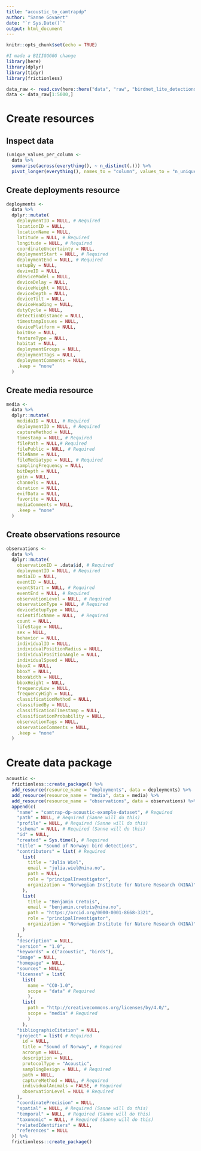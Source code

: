 ```yaml
---
title: "acoustic_to_camtrapdp"
author: "Sanne Govaert"
date: "`r Sys.Date()`"
output: html_document
---
```


```r
knitr::opts_chunk$set(echo = TRUE)
```

```r
#I made a BIIIGGGGG change
library(here)
library(dplyr)
library(tidyr)
library(frictionless)
```


```r
data_raw <- read.csv(here::here("data", "raw", "birdnet_lite_detections-proj_sound-of-norway-yr2complete.csv"))
data <- data_raw[1:5000,]
```

# Create resources

## Inspect data

```r
(unique_values_per_column <-
  data %>%
  summarise(across(everything(), ~ n_distinct(.))) %>%
  pivot_longer(everything(), names_to = "column", values_to = "n_unique"))
```

## Create deployments resource

```r
deployments <-
  data %>% 
  dplyr::mutate(
    deploymentID = NULL, # Required
    locationID = NULL,
    locationName = NULL,
    latitude = NULL, # Required
    longitude = NULL, # Required
    coordinateUncertainty = NULL,
    deploymentStart = NULL, # Required
    deploymentEnd = NULL, # Required
    setupBy = NULL,
    deviveID = NULL,
    ddeviceModel = NULL,
    deviceDelay = NULL,
    deviceHeight = NULL,
    deviceDepth = NULL,
    deviceTilt = NULL,
    deviceHeading = NULL,
    dutyCycle = NULL,
    detectionDistance = NULL,
    timestampIssues = NULL,
    devicePlatform = NULL,
    baitUse = NULL,
    featureType = NULL,
    habitat = NULL,
    deploymentGroups = NULL,
    deploymentTags = NULL,
    deploymentComments = NULL,
    .keep = "none"
  )
```

## Create media resource

```r
media <-
  data %>% 
  dplyr::mutate(
    medidaID = NULL, # Required
    deploymentID = NULL, # Required
    captureMethod = NULL,
    timestamp = NULL, # Required
    filePath = NULL,# Required
    filePublic = NULL, # Required
    fileName = NULL,
    fileMediatype = NULL, # Required
    samplingFrequency = NULL,
    bitDepth = NULL,
    gain = NULL,
    channels = NULL,
    duration = NULL,
    exifData = NULL,
    favorite = NULL,
    mediaComments = NULL,
    .keep = "none"
  )
```

## Create observations resource

```r
observations <-
  data %>% 
  dplyr::mutate(
    observationID = .data$id, # Required
    deploymentID = NULL, # Required
    mediaID = NULL,
    eventID = NULL,
    eventStart = NULL, # Required
    eventEnd = NULL, # Required
    observationLevel = NULL, # Required
    observationType = NULL, # Required
    deviceSetupType = NULL,
    scientificName = NULL,  # Required
    count = NULL,
    lifeStage = NULL,
    sex = NULL,
    behavior = NULL,
    individualID = NULL,
    individualPositionRadius = NULL,
    individualPositionAngle = NULL,
    individualSpeed = NULL,
    bboxX = NULL,
    bboxY = NULL,
    bboxWidth = NULL,
    bboxHeight = NULL,
    frequencyLow = NULL,
    frequencyHigh = NULL,
    classificationMethod = NULL,
    classifiedBy = NULL,
    classificationTimestamp = NULL,
    classificationProbability = NULL,
    observationTags = NULL,
    observationComments = NULL,
    .keep = "none"
  )
```

# Create data package

```r
acoustic <-
  frictionless::create_package() %>%
  add_resource(resource_name = "deployments", data = deployments) %>%
  add_resource(resource_name = "media", data = media) %>%
  add_resource(resource_name = "observations", data = observations) %>%
  append(c(
    "name" = "camtrap-dp-acoustic-example-dataset", # Required
    "path" = NULL, # Required (Sanne will do this)
    "profile" = NULL, # Required (Sanne will do this)
    "schema" = NULL, # Required (Sanne will do this)
    "id" = NULL,
    "created" = Sys.time(), # Required
    "title" = "Sound of Norway: bird detections",
    "contributors" = list( # Required
      list(
        title = "Julia Wiel",
        email = "julia.wiel@nina.no",
        path = NULL,
        role = "principalInvestigator",
        organization = "Norwegian Institute for Nature Research (NINA)"
      ),
      list(
        title = "Benjamin Cretois",
        email = "benjamin.cretois@nina.no",
        path = "https://orcid.org/0000-0001-8668-3321",
        role = "principalInvestigator",
        organization = "Norwegian Institute for Nature Research (NINA)"
      )
    ),
    "description" = NULL,
    "version" = "1.0",
    "keywords" = c("acoustic", "birds"),
    "image" = NULL,
    "homepage" = NULL,
    "sources" = NULL,
    "licenses" = list(
      list(
        name = "CC0-1.0",
        scope = "data" # Required
        ), 
      list(
        path = "http://creativecommons.org/licenses/by/4.0/", 
        scope = "media" # Required
        )
      ),
    "bibliographicCitation" = NULL,
    "project" = list( # Required
      id = NULL,
      title = "Sound of Norway", # Required
      acronym = NULL,
      description = NULL,
      protocolType = "Acoustic",
      samplingDesign = NULL, # Required
      path = NULL,
      captureMethod = NULL, # Required
      individualAnimals = FALSE, # Required
      observationLevel = NULL # Required
    ), 
    "coordinatePrecision" = NULL,
    "spatial" = NULL, # Required (Sanne will do this)
    "temporal" = NULL, # Required (Sanne will do this)
    "taxonomic" = NULL, # Required (Sanne will do this)
    "relatedIdentifiers" = NULL,
    "references" = NULL
  )) %>%
  frictionless::create_package()
```

